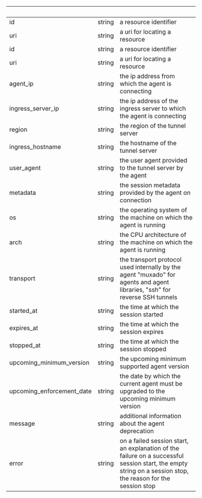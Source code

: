 | &nbsp;                    | &nbsp; | &nbsp;                                                                                                                                                      |
| ------------------------- | ------ | ----------------------------------------------------------------------------------------------------------------------------------------------------------- |
| id                        | string | a resource identifier                                                                                                                                       |
| uri                       | string | a uri for locating a resource                                                                                                                               |
| id                        | string | a resource identifier                                                                                                                                       |
| uri                       | string | a uri for locating a resource                                                                                                                               |
| agent_ip                  | string | the ip address from which the agent is connecting                                                                                                           |
| ingress_server_ip         | string | the ip address of the ingress server to which the agent is connecting                                                                                       |
| region                    | string | the region of the tunnel server                                                                                                                             |
| ingress_hostname          | string | the hostname of the tunnel server                                                                                                                           |
| user_agent                | string | the user agent provided to the tunnel server by the agent                                                                                                   |
| metadata                  | string | the session metadata provided by the agent on connection                                                                                                    |
| os                        | string | the operating system of the machine on which the agent is running                                                                                           |
| arch                      | string | the CPU architecture of the machine on which the agent is running                                                                                           |
| transport                 | string | the transport protocol used internally by the agent "muxado" for agents and agent libraries, "ssh" for reverse SSH tunnels                                  |
| started_at                | string | the time at which the session started                                                                                                                       |
| expires_at                | string | the time at which the session expires                                                                                                                       |
| stopped_at                | string | the time at which the session stopped                                                                                                                       |
| upcoming_minimum_version  | string | the upcoming minimum supported agent version                                                                                                                |
| upcoming_enforcement_date | string | the date by which the current agent must be upgraded to the upcoming minimum version                                                                        |
| message                   | string | additional information about the agent deprecation                                                                                                          |
| error                     | string | on a failed session start, an explanation of the failure on a successful session start, the empty string on a session stop, the reason for the session stop |
